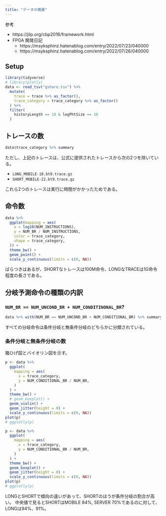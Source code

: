 ```yaml
---
title: "データの概要"
---
```


参考

* https://jilp.org/cbp2016/framework.html
* FPGA 開発日記
  * https://msyksphinz.hatenablog.com/entry/2022/07/23/040000
  * https://msyksphinz.hatenablog.com/entry/2022/07/26/040000

## Setup

```r
library(tidyverse)
# library(plotly)
data <- read_tsv("gshare.tsv") %>%
  mutate(
    trace = trace %>% as_factor(),
    trace_category = trace_category %>% as_factor()
  ) %>%
  filter(
    historyLength == 10 & logPhtSize == 10
  )
```

## トレースの数

```r
data$trace_category %>% summary
```

ただし、上記のトレースは、公式に提供されたトレースから次の2つを除いている。

* `LONG_MOBILE-10.bt9.trace.gz`
* `SHORT_MOBILE-22.bt9.trace.gz`

これら2つのトレースは実行に時間がかかったためである。

## 命令数

```r
data %>%
  ggplot(mapping = aes(
    x = log10(NUM_INSTRUCTIONS),
    y = NUM_BR / NUM_INSTRUCTIONS,
    color = trace_category,
    shape = trace_category,
  )) +
  theme_bw() +
  geom_point() +
  scale_y_continuous(limits = c(0, NA))
```

ばらつきはあるが、SHORTなトレースは100M命令、LONGなTRACEは1G命令程度の長さである。


## 分岐予測命令の種類の内訳

### `NUM_BR == NUM_UNCOND_BR + NUM_CONDITINONAL_BR`?

```r
data %>% with(NUM_BR == NUM_UNCOND_BR + NUM_CONDITIONAL_BR) %>% summary
```

すべての分岐命令は条件分岐と無条件分岐のどちらかに分類されている。

### 条件分岐と無条件分岐の数

箱ひげ図とバイオリン図を示す。

```r
p <- data %>%
  ggplot(
    mapping = aes(
      x = trace_category,
      y = NUM_CONDITIONAL_BR / NUM_BR,
    )
  ) +
  theme_bw() +
  # geom_boxplot() +
  geom_violin() +
  geom_jitter(height = 0) +
  scale_y_continuous(limits = c(0, NA))
plot(p)
# ggplotly(p)

p <- data %>%
  ggplot(
    mapping = aes(
      x = trace_category,
      y = NUM_CONDITIONAL_BR / NUM_BR,
    )
  ) +
  theme_bw() +
  geom_boxplot() +
  geom_jitter(height = 0) +
  scale_y_continuous(limits = c(0, NA))
plot(p)
# ggplotly(p)
```

LONGとSHORTで傾向の違いがあって、SHORTのほうが条件分岐の割合が高い。
中央値で見るとSHORTはMOBILE 84%, SERVER 70%であるのに対して、LONGは94%、91%。


